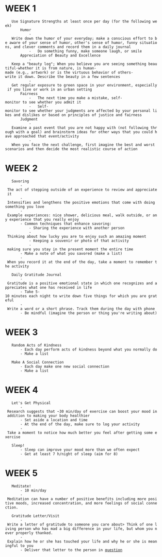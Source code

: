 = WEEK 1 =
	Use Signature Strengths at least once per day (for the following week)
		Humor
			-	Write down the humor of your everyday; make a conscious effort to be aware of your sense of humor, other's sense of humor, funny situations, and clever comments and record them in a daily journal
			-	Do something funny, make someone laugh, or smile
		Appreciation of Beauty and Excellence
			-	Keep a "beauty log"; When you believe you are seeing something beautiful-whether it is from nature, is human-made (e.g., artwork) or is the virtuous behavior of others-write it down. Describe the beauty in a few sentences
			-	Get regular exposure to green space in your environment, especially if you live or work in an urban setting
		Fairness
			-	The next time you make a mistake, self-monitor to see whether you admit it
			-	Self-monitor to see whether your judgments are affected by your personal likes and dislikes or based on principles of justice and fairness
		Judgment
			-	Examine a past event that you are not happy with (not following through with a goal) and brainstorm ideas for other ways that you could have approached that event/activity
			-	When you face the next challenge, first imagine the best and worst scenarios and then decide the most realistic course of action


= WEEK 2 =
	Savoring 
		- The act of stepping outside of an experience to review and appreciate it
		- Intensifies and lengthens the positive emotions that come with doing something you love
		- Example experiences: nice shower, delicious meal, walk outside, or any experience that you really enjoy
		- Common techniques that enhance savoring:
			- Sharing the experience with another person
			- Thinking about how lucky you are to enjoy such an amazing moment
			- Keeping a souvenir or photo of that activity
			- making sure you stay in the present moment the entire time
		- Make a note of what you savored (make a list)
		- When you record it at the end of the day, take a moment to remember the activity

	Daily Gratitude Journal
		- Gratitude is a positive emotional state in which one recognizes and appreciates what one has received in life
		- Take 5-10 minutes each night to write down five things for which you are grateful
		- Write a word or a short phrase. Track them during the day with phone
		- Be mindful (imagine the person or thing you're writing about)


= WEEK 3 =
	Random Acts of Kindness
		- Each day perform acts of kindness beyond what you normally do
		- Make a list

	Make A Social Connection
		- Each day make one new social connection
		- Make a list


= WEEK 4 =
	Let's Get Physical
		- Research suggests that ~30 min/day of exercise can boost your mood in addition to making your body healthier
		- Set aside a location and time
		- At the end of the day, make sure to log your activity
		- Take a moment to notice how much better you feel after getting some exercise
	
	Sleep!
		- Sleep can improve your mood more than we often expect
		- Get at least 7 h/night of sleep (aim for 8)


= WEEK 5 =
	Meditate!
		- 10 min/day
		- Meditation can have a number of positive benefits including more positive moods, increased concentration, and more feelings of social connection.
	
	Gratitude Letter/Visit
		- Write a letter of gratitude to someone you care about> Think of one living person who has mad a big difference in your life, but whom you never properly thanked.
		- Explain how he or she has touched your life and why he or she is meaningful to you
		- Deliver that letter to the person in [[question]]
